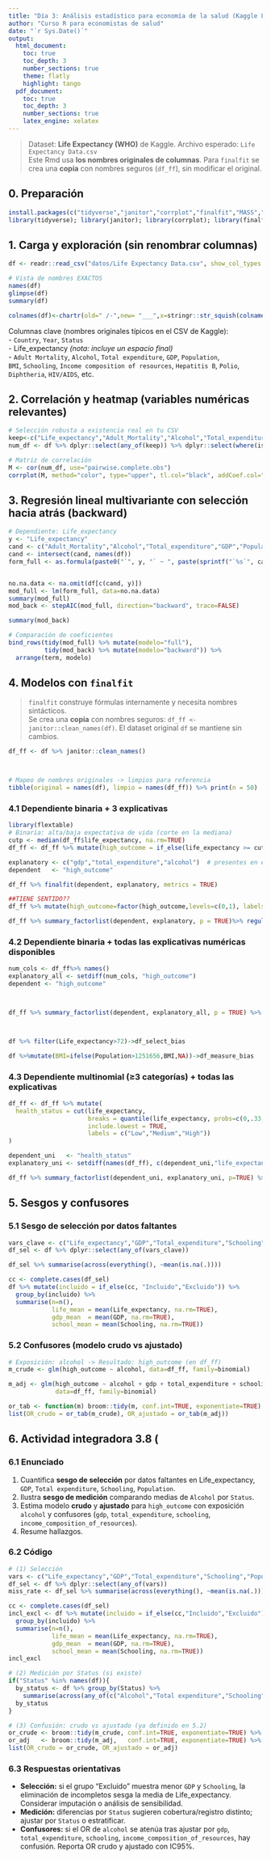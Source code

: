 ```yaml
---
title: "Día 3: Análisis estadístico para economía de la salud (Kaggle Life Expectancy)"
author: "Curso R para economistas de salud"
date: "`r Sys.Date()`"
output:
  html_document:
    toc: true
    toc_depth: 3
    number_sections: true
    theme: flatly
    highlight: tango
  pdf_document:
    toc: true
    toc_depth: 3
    number_sections: true
    latex_engine: xelatex
---
```




> Dataset: **Life Expectancy (WHO)** de Kaggle. Archivo esperado: `Life Expectancy Data.csv`  
> Este Rmd usa **los nombres originales de columnas**. Para `finalfit` se crea una **copia** con nombres seguros (`df_ff`), sin modificar el original.

## 0. Preparación

```r
install.packages(c("tidyverse","janitor","corrplot","finalfit","MASS","broom","nnet"))
library(tidyverse); library(janitor); library(corrplot); library(finalfit); library(MASS); library(broom); library(nnet)
```

## 1. Carga y exploración (sin renombrar columnas)

```r

df <- readr::read_csv("datos/Life Expectancy Data.csv", show_col_types = FALSE)

# Vista de nombres EXACTOS
names(df)
glimpse(df)
summary(df)

colnames(df)<-chartr(old=" /-",new= "___",x=stringr::str_squish(colnames(df)))
```

Columnas clave (nombres originales típicos en el CSV de Kaggle):  
- `Country`, `Year`, `Status`  
- Life_expectancy *(nota: incluye un espacio final)*  
- `Adult Mortality`, `Alcohol`, `Total expenditure`, `GDP`, `Population`,  
  ` BMI `, `Schooling`, `Income composition of resources`, `Hepatitis B`, `Polio`, `Diphtheria `, `HIV/AIDS`, etc.

## 2. Correlación y heatmap (variables numéricas relevantes)

```r
# Selección robusta a existencia real en tu CSV
keep<-c("Life_expectancy","Adult_Mortality","Alcohol","Total_expenditure","GDP","Population","BMI","Schooling","Income_composition_of_resources")
num_df <- df %>% dplyr::select(any_of(keep)) %>% dplyr::select(where(is.numeric))

# Matriz de correlación
M <- cor(num_df, use="pairwise.complete.obs")
corrplot(M, method="color", type="upper", tl.col="black", addCoef.col="black")
```

## 3. Regresión lineal multivariante con selección hacia atrás (backward)

```r
# Dependiente: Life_expectancy
y <- "Life_expectancy"
cand <- c("Adult_Mortality","Alcohol","Total_expenditure","GDP","Population","BMI","Schooling","Income_composition_of_resources")
cand <- intersect(cand, names(df))
form_full <- as.formula(paste0("`", y, "` ~ ", paste(sprintf("`%s`", cand), collapse=" + ")))


no.na.data <- na.omit(df[c(cand, y)])
mod_full <- lm(form_full, data=no.na.data)
summary(mod_full)
mod_back <- stepAIC(mod_full, direction="backward", trace=FALSE)

summary(mod_back)

# Comparación de coeficientes
bind_rows(tidy(mod_full) %>% mutate(modelo="full"),
          tidy(mod_back) %>% mutate(modelo="backward")) %>%
  arrange(term, modelo)
```

## 4. Modelos con `finalfit`

> `finalfit` construye fórmulas internamente y necesita nombres sintácticos.  
> Se crea una **copia** con nombres seguros: `df_ff <- janitor::clean_names(df)`.
> El dataset original `df` se mantiene sin cambios.

```r
df_ff <- df %>% janitor::clean_names()



# Mapeo de nombres originales -> limpios para referencia
tibble(original = names(df), limpio = names(df_ff)) %>% print(n = 50)
```

### 4.1 Dependiente binaria + 3 explicativas

```r
library(flextable)
# Binaria: alta/baja expectativa de vida (corte en la mediana)
cutp <- median(df_ff$life_expectancy, na.rm=TRUE)
df_ff <- df_ff %>% mutate(high_outcome = if_else(life_expectancy >= cutp, 1L, 0L))

explanatory <- c("gdp","total_expenditure","alcohol")  # presentes en el CSV
dependent   <- "high_outcome"

df_ff %>% finalfit(dependent, explanatory, metrics = TRUE)

##TIENE SENTIDO??
df_ff %>% mutate(high_outcome=factor(high_outcome,levels=c(0,1), labels=c("Low expectancy","High expectancy")))->df_ff

df_ff %>% summary_factorlist(dependent, explanatory, p = TRUE)%>% regulartable() %>% theme_zebra()


```

### 4.2 Dependiente binaria + **todas** las explicativas numéricas disponibles

```r
num_cols <- df_ff%>% names()
explanatory_all <- setdiff(num_cols, "high_outcome")
dependent <- "high_outcome"



df_ff %>% summary_factorlist(dependent, explanatory_all, p = TRUE) %>% regulartable() %>% theme_zebra()



df %>% filter(Life_expectancy>72)->df_select_bias

df %>%mutate(BMI=ifelse(Population>1251656,BMI,NA))->df_measure_bias
```

### 4.3 Dependiente **multinomial** (≥3 categorías) + todas las explicativas

```r
df_ff <- df_ff %>% mutate(
  health_status = cut(life_expectancy,
                      breaks = quantile(life_expectancy, probs=c(0,.33,.66,1), na.rm = TRUE),
                      include.lowest = TRUE,
                      labels = c("Low","Medium","High"))
)

dependent_uni   <- "health_status"
explanatory_uni <- setdiff(names(df_ff), c(dependent_uni,"life_expectancy","high_outcome"))

df_ff %>% summary_factorlist(dependent_uni, explanatory_uni, p=TRUE) %>% regulartable() %>% theme_zebra()
```

## 5. Sesgos y confusores

### 5.1 Sesgo de selección por datos faltantes

```r
vars_clave <- c("Life_expectancy","GDP","Total_expenditure","Schooling","Population")
df_sel <- df %>% dplyr::select(any_of(vars_clave))

df_sel %>% summarise(across(everything(), ~mean(is.na(.))))

cc <- complete.cases(df_sel)
df %>% mutate(incluido = if_else(cc, "Incluido","Excluido")) %>%
  group_by(incluido) %>%
  summarise(n=n(),
            life_mean = mean(Life_expectancy, na.rm=TRUE),
            gdp_mean  = mean(GDP, na.rm=TRUE),
            school_mean = mean(Schooling, na.rm=TRUE))
```

### 5.2 Confusores (modelo crudo vs ajustado)

```r
# Exposición: alcohol -> Resultado: high_outcome (en df_ff)
m_crude <- glm(high_outcome ~ alcohol, data=df_ff, family=binomial)

m_adj <- glm(high_outcome ~ alcohol + gdp + total_expenditure + schooling + income_composition_of_resources,
             data=df_ff, family=binomial)

or_tab <- function(m) broom::tidy(m, conf.int=TRUE, exponentiate=TRUE) %>% filter(term!="(Intercept)")
list(OR_crudo = or_tab(m_crude), OR_ajustado = or_tab(m_adj))
```

## 6. Actividad integradora 3.8 (

### 6.1 Enunciado
1) Cuantifica **sesgo de selección** por datos faltantes en Life_expectancy, `GDP`, `Total expenditure`, `Schooling`, `Population`.  
2) Ilustra **sesgo de medición** comparando medias de `Alcohol` por `Status`.  
3) Estima modelo **crudo** y **ajustado** para `high_outcome` con exposición `alcohol` y confusores (`gdp`, `total_expenditure`, `schooling`, `income_composition_of_resources`).  
4) Resume hallazgos.

### 6.2 Código

```r
# (1) Selección
vars <- c("Life_expectancy","GDP","Total_expenditure","Schooling","Population")
df_sel <- df %>% dplyr::select(any_of(vars))
miss_rate <- df_sel %>% summarise(across(everything(), ~mean(is.na(.)))); miss_rate

cc <- complete.cases(df_sel)
incl_excl <- df %>% mutate(incluido = if_else(cc,"Incluido","Excluido")) %>%
  group_by(incluido) %>%
  summarise(n=n(),
            life_mean = mean(Life_expectancy, na.rm=TRUE),
            gdp_mean  = mean(GDP, na.rm=TRUE),
            school_mean = mean(Schooling, na.rm=TRUE))
incl_excl

# (2) Medición por Status (si existe)
if("Status" %in% names(df)){
  by_status <- df %>% group_by(Status) %>%
    summarise(across(any_of(c("Alcohol","Total expenditure","Schooling")), ~mean(., na.rm=TRUE)))
  by_status
}

# (3) Confusión: crudo vs ajustado (ya definido en 5.2)
or_crude <- broom::tidy(m_crude, conf.int=TRUE, exponentiate=TRUE) %>% filter(term=="alcohol")
or_adj   <- broom::tidy(m_adj,   conf.int=TRUE, exponentiate=TRUE) %>% filter(term=="alcohol")
list(OR_crudo = or_crude, OR_ajustado = or_adj)
```

### 6.3 Respuestas orientativas
- **Selección:** si el grupo “Excluido” muestra menor `GDP` y `Schooling`, la eliminación de incompletos sesga la media de Life_expectancy. Considerar imputación o análisis de sensibilidad.  
- **Medición:** diferencias por `Status` sugieren cobertura/registro distinto; ajustar por `Status` o estratificar.  
- **Confusores:** si el OR de `alcohol` se atenúa tras ajustar por `gdp`, `total_expenditure`, `schooling`, `income_composition_of_resources`, hay confusión. Reporta OR crudo y ajustado con IC95%.
